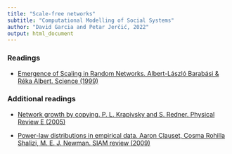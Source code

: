 ```yaml
---
title: "Scale-free networks"
subtitle: "Computational Modelling of Social Systems"
author: "David Garcia and Petar Jerčić, 2022"
output: html_document
---
```


### Readings

- [Emergence of Scaling in Random Networks. Albert-László Barabási & Réka Albert. Science (1999)](https://www.science.org/doi/full/10.1126/science.286.5439.509)

### Additional readings

- [Network growth by copying. P. L. Krapivsky and S. Redner. Physical Review E (2005)](https://journals.aps.org/pre/abstract/10.1103/PhysRevE.71.036118)

- [Power-law distributions in empirical data. Aaron Clauset, Cosma Rohilla Shalizi, M. E. J. Newman. SIAM review (2009)](https://epubs.siam.org/doi/pdf/10.1137/070710111?casa_token=hnVnLw3C7gIAAAAA:w2d60SzJl4xl7LXDoMhqr0wlCOOcpbxaoYdPto9jWC1fxK1Ogue3BiHW8DR8sv7hVkdd46Ec-z4)
